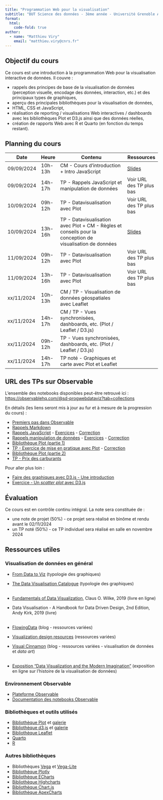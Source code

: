 ```yaml
---
title: "Programmation Web pour la visualisation"
subtitle: "BUT Science des données - 3ème année - Université Grenoble Alpes"
format:
  html:
    code-fold: true
author:
  - name: "Matthieu Viry"
    email: "matthieu.viry@cnrs.fr"
---
```


## Objectif du cours

Ce cours est une introduction à la programmation Web pour la visualisation interactive de données. Il couvre :

- rappels des principes de base de la visualisation de données (perception visuelle, encodage des données, interaction, etc.) et des principaux types de graphiques,
- aperçu des principales bibliothèques pour la visualisation de données,
- HTML, CSS et JavaScript,
- réalisation de reporting / visualisations Web interactives / dashboards avec les bibliothèques Plot et D3.js ainsi que des données réelles,
- création de rapports Web avec R et Quarto (en fonction du temps restant).


## Planning du cours

| Date       | Heure   | Contenu                                                                   | Ressources                 |
|------------|---------|---------------------------------------------------------------------------|----------------------------|
| 09/09/2024 | 10h-13h | CM - Cours d'introduction + Intro JavaScript                              | [Slides](./CM-seance1.html) |
| 09/09/2024 | 14h-17h | TP - Rappels JavaScript et manipulation de données                        | Voir URL des TP plus bas   |
| 10/09/2024 | 09h-12h | TP - Datavisualisation avec Plot                                          | Voir URL des TP plus bas   |
| 10/09/2024 | 13h-16h | TP - Datavisualisation avec Plot + CM - Règles et conseils pour la conception de visualisation de données | [Slides](./CM-seance2.html) |
| 11/09/2024 | 09h-12h | TP - Datavisualisation avec Plot                                          |                        Voir URL des TP plus bas    |
| 11/09/2024 | 13h-16h | TP - Datavisualisation avec Plot               |  Voir URL des TP plus bas                          |
| xx/11/2024 | 10h-13h | CM / TP - Visualisation de données géospatiales avec Leaflet              |                            |
| xx/11/2024 | 14h-17h | CM / TP - Vues synchronisées, dashboards, etc. (Plot / Leaflet / D3.js)   |                            |
| xx/11/2024 | 09h-12h | TP - Vues synchronisées, dashboards, etc. (Plot / Leaflet / D3.js)        |                            |
| xx/11/2024 | 14h-17h | TP noté - Graphiques et carte avec Plot et Leaflet                        |                            |


## URL des TPs sur Observable

L'ensemble des notebooks disponibles peut-être retrouvé ici : [https://observablehq.com/@sd-progwebdataviz?tab=collections](https://observablehq.com/@sd-progwebdataviz?tab=collections)

En détails (les liens seront mis à jour au fur et à mesure de la progression du cours) :

- [Premiers pas dans Observable](https://observablehq.com/@sd-progwebdataviz/premiers-pas-dans-observable)
- [Rappels Markdown](https://observablehq.com/@sd-progwebdataviz/rappels-markdown)
- [Rappels JavaScript](https://observablehq.com/@sd-progwebdataviz/rappels-javascript) - [Exercices](https://observablehq.com/@sd-progwebdataviz/rappels-javascript-exercices) - [Correction](https://observablehq.com/d/1016380d2dbf3ab6?collection=@sd-progwebdataviz/solutions)
- [Rappels manipulation de données](https://observablehq.com/@sd-progwebdataviz/preparation-et-transformation-de-donnees) - [Exercices](https://observablehq.com/@sd-progwebdataviz/preparation-et-transformation-de-donnees-exercices) - [Correction](https://observablehq.com/d/2e1e0290ca512d85)
- [Bibliothèque Plot (partie 1)](https://observablehq.com/@sd-progwebdataviz/bibliotheque-plot)
- [TP - Exercice de mise en pratique avec Plot](https://observablehq.com/@sd-progwebdataviz/tp-exercice-de-mise-en-pratique-avec-plot) - [Correction](https://observablehq.com/@sd-progwebdataviz/solution-exercice-de-mise-en-pratique-avec-plot)
- [Bibliothèque Plot (partie 2)](https://observablehq.com/@sd-progwebdataviz/bibliotheque-plot-2-interactions)
- [TP - Prix des carburants](https://observablehq.com/@sd-progwebdataviz/tp-prix-des-carburants)

Pour aller plus loin :

- [Faire des graphiques avec D3.js - Une introduction]()
- [Exercice - Un *scatter plot* avec D3.js]()


## Évaluation

Ce cours est en contrôle continu intégral.
La note sera constituée de :

- une note de projet (50%) - ce projet sera réalisé en binôme et rendu avant le 02/11/2024
- un TP noté (50%) - ce TP individuel sera réalisé en salle en novembre 2024 

## Ressources utiles

### Visualisation de données en général

- [From Data to Viz](https://www.data-to-viz.com/) (typologie des graphiques)
- [The Data Visualisation Catalogue](https://datavizcatalogue.com/) (typologie des graphiques)
<br><br>

- [Fundamentals of Data Visualization](https://clauswilke.com/dataviz/), Claus O. Wilke, 2019 (livre en ligne)
- Data Visualisation - A Handbook for Data Driven Design, 2nd Edition, Andy Kirk, 2019 (livre)
<br><br>

- [FlowingData](https://flowingdata.com/) (blog - ressources variées)
- [Visualization design resources](https://www.cs.ubc.ca/group/infovis/resources.shtml) (ressources variées)
- [Visual Cinnamon](https://www.visualcinnamon.com/) (blog - ressources variées - visualisation de données et *data art*)
<br><br>

- [Exposition "Data Visualization and the Modern Imagination"](https://exhibits.stanford.edu/dataviz) (exposition en ligne sur l'histoire de la visualisation de données)

### Environnement Observable

- [Plateforme Observable](https://observablehq.com/)
- [Documentation des notebooks Observable](https://observablehq.com/@observablehq/documentation)

### Bibliothèques et outils utilisés

- [Bibliothèque Plot](https://observablehq.com/plot/) et [galerie](https://observablehq.com/@observablehq/plot-gallery)
- [Bibliothèque d3.js](https://d3js.org/) et [galerie](https://observablehq.com/collection/@d3/gallery)
- [Bibliothèque Leaflet](https://leafletjs.com/)
- [Quarto](https://quarto.org/)
- [R](https://www.r-project.org/)

### Autres bibliothèques

- Bibliothèques [Vega](https://vega.github.io/vega/) et [Vega-Lite](https://vega.github.io/vega-lite/)
- [Bibliothèque Plotly](https://plotly.com/javascript/)
- [Bibliothèque ECharts](https://echarts.apache.org/en/index.html)
- [Bibliothèque Highcharts](https://www.highcharts.com/)
- [Bibliothèque Chart.js](https://www.chartjs.org/)
- [Bibliothèque ApexCharts](https://apexcharts.com/)